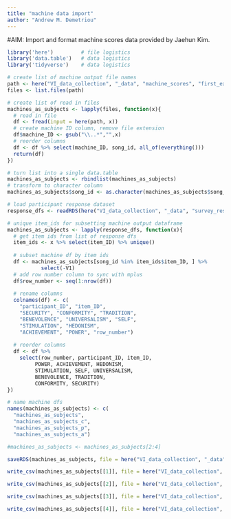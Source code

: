 ```yaml
---
title: "machine data import"
author: "Andrew M. Demetriou"
---
```


#AIM: Import and format machine scores data provided by Jaehun Kim. 

```r
library('here')         # file logistics
library('data.table')   # data logistics  
library('tidyverse')    # data logistics
```

```r
# create list of machine output file names
path <- here("VI_data_collection", "_data", "machine_scores", "first_export")
files <- list.files(path)
```


```r
# create list of read in files
machines_as_subjects <- lapply(files, function(x){
  # read in file
  df <- fread(input = here(path, x))
  # create machine ID column, remove file extension
  df$machine_ID <- gsub("\\..*","",x)
  # reorder columns
  df <- df %>% select(machine_ID, song_id, all_of(everything()))
  return(df)
})

# turn list into a single data.table
machines_as_subjects <- rbindlist(machines_as_subjects)
# transform to character column
machines_as_subjects$song_id <- as.character(machines_as_subjects$song_id)
```

```r
# load participant response dataset
response_dfs <- readRDS(here("VI_data_collection", "_data", "survey_response_data", "response_dfs.RDS"))

# unique item_ids for subsetting machine output dataframe
machines_as_subjects <- lapply(response_dfs, function(x){
  # get item ids from list of response dfs
  item_ids <- x %>% select(item_ID) %>% unique()
  
  # subset machine df by item ids
  df <- machines_as_subjects[song_id %in% item_ids$item_ID, ] %>% 
           select(-V1)
  # add row number column to sync with mplus
  df$row_number <- seq(1:nrow(df))
  
  # rename columns
  colnames(df) <- c(
    "participant_ID", "item_ID", 
    "SECURITY", "CONFORMITY", "TRADITION", 
    "BENEVOLENCE", "UNIVERSALISM", "SELF", 
    "STIMULATION", "HEDONISM", 
    "ACHIEVEMENT", "POWER", "row_number")
  
  # reorder columns 
  df <- df %>% 
    select(row_number, participant_ID, item_ID, 
         POWER, ACHIEVEMENT, HEDONISM, 
         STIMULATION, SELF, UNIVERSALISM, 
         BENEVOLENCE, TRADITION, 
         CONFORMITY, SECURITY)
})

# name machine dfs
names(machines_as_subjects) <- c(
  "machines_as_subjects", 
  "machines_as_subjects_c",
  "machines_as_subjects_p",
  "machines_as_subjects_a")

#machines_as_subjects <- machines_as_subjects[2:4]
```


```r
saveRDS(machines_as_subjects, file = here("VI_data_collection", "_data", "machine_response_data", "machines_as_subjects_df.RDS"))

write_csv(machines_as_subjects[[1]], file = here("VI_data_collection", "_data", "machine_response_data", "machines_as_subjects_df.csv"))

write_csv(machines_as_subjects[[2]], file = here("VI_data_collection", "_data", "machine_response_data", "machines_as_subjects_df_c.csv"))

write_csv(machines_as_subjects[[3]], file = here("VI_data_collection", "_data", "machine_response_data", "machines_as_subjects_df_p.csv"))

write_csv(machines_as_subjects[[4]], file = here("VI_data_collection", "_data", "machine_response_data", "machines_as_subjects_df_a.csv"))
```

